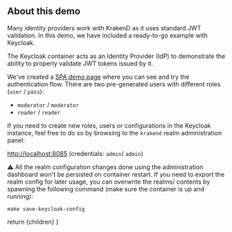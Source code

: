 
## About this demo
Many identity providers work with KrakenD as it uses standard JWT validation. In this demo, we have included a ready-to-go example with Keycloak.

The Keycloak container acts as an Identity Provider (IdP) to demonstrate the ability to properly validate JWT tokens issued by it.

We've created a [SPA demo page](http://localhost:3000) where you can see and try the authentication flow.  There are two pre-generated users with different roles (`user` / `pass`):

- `moderator` / `moderator`
- `reader` / `reader`

If you need to create new roles, users or configurations in the Keycloak instance, feel free to do so by browsing to the `krakend` realm administration panel:

[http://localhost:8085](http://localhost:8085) (credentials: `admin`/ `admin`)

⚠️ All the realm configuration changes done using the administration dashboard won't be persisted on container restart. If you need to export the realm config for later usage, you can overwrite the realms/ contents by spawning the following command (make sure the container is up and running):

```
make save-keycloak-config
```


  return <IntegrationLayout>{children}</IntegrationLayout>
}
